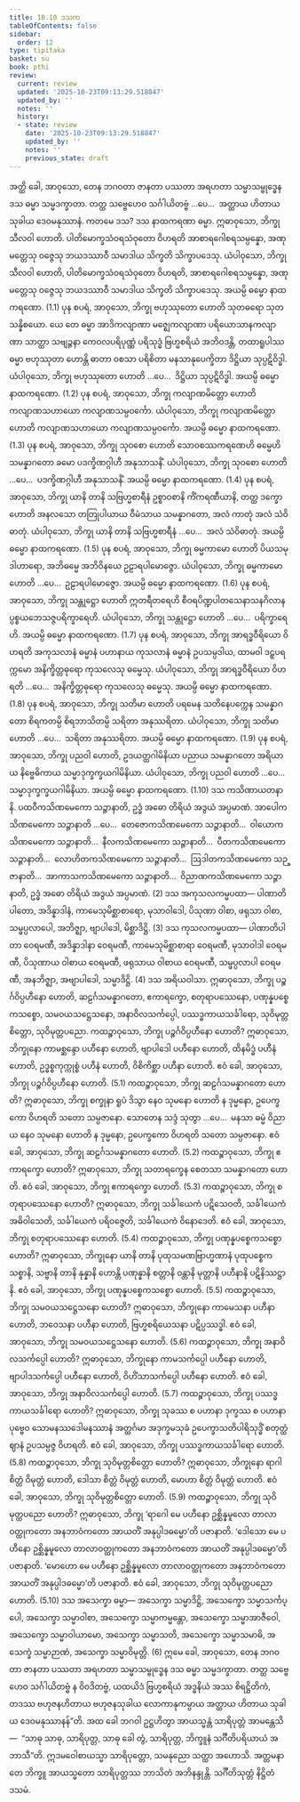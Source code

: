 ```yaml
---
title: 10.10 ဒသက
tableOfContents: false
sidebar:
  order: 12
type: tipitaka
basket: su
book: pthi
review:
  current: review
  updated: '2025-10-23T09:13:29.518847'
  updated_by: ''
  notes: ''
  history:
  - state: review
    date: '2025-10-23T09:13:29.518847'
    updated_by: ''
    notes: ''
    previous_state: draft
---
```



<ReviewStatus review={frontmatter.review} showDetails={true} />

<HypothesisAnnotation frontmatter={frontmatter} />

<DynamicBreadcrumb />

<Division number="345" book="pthi" e="ch" v="8" p="221">

<Paragraph number="1102" book="pthi">
အတ္ထိ ခေါ, အာဝုသော, တေန ဘဂဝတာ ဇာနတာ ပဿတာ အရဟတာ သမ္မာသမ္ဗုဒ္ဓေန ဒသ ဓမ္မာ သမ္မဒက္ခာတာ. တတ္ထ သဗ္ဗေဟေဝ သင်္ဂါယိတဗ္ဗံ …ပေ…  အတ္ထာယ ဟိတာယ သုခါယ ဒေဝမနုဿာနံ. ကတမေ ဒသ?
</Paragraph>

<Paragraph number="1103" book="pthi">
ဒသ <Emphasis>နာထကရဏာ ဓမ္မာ.</Emphasis> ဣဓာဝုသော, ဘိက္ခု သီလဝါ ဟောတိ. ပါတိမောက္ခသံဝရသံဝုတော ဝိဟရတိ အာစာရဂေါစရသမ္ပန္နော, အဏုမတ္တေသု ဝဇ္ဇေသု ဘယဒဿာဝီ သမာဒါယ သိက္ခတိ သိက္ခာပဒေသု. ယံပါဝုသော, ဘိက္ခု သီလဝါ ဟောတိ, ပါတိမောက္ခသံဝရသံဝုတော ဝိဟရတိ, အာစာရဂေါစရသမ္ပန္နော, အဏုမတ္တေသု ဝဇ္ဇေသု ဘယဒဿာဝီ သမာဒါယ သိက္ခတိ သိက္ခာပဒေသု. အယမ္ပိ ဓမ္မော နာထကရဏော. (1.1)
</Paragraph>

<Paragraph number="1104" book="pthi">
ပုန စပရံ, အာဝုသော, ဘိက္ခု ဗဟုဿုတော ဟောတိ သုတဓရော သုတသန္နိစယော. ယေ တေ ဓမ္မာ အာဒိကလျာဏာ မဇ္ဈေကလျာဏာ ပရိယောသာနကလျာဏာ သာတ္ထာ သဗျဉ္ဇနာ ကေဝလပရိပုဏ္ဏံ ပရိသုဒ္ဓံ ဗြဟ္မစရိယံ အဘိဝဒန္တိ, တထာရူပါဿ ဓမ္မာ ဗဟုဿုတာ ဟောန္တိ ဓာတာ ဝစသာ ပရိစိတာ မနသာနုပေက္ခိတာ ဒိဋ္ဌိယာ သုပ္ပဋိဝိဒ္ဓါ. ယံပါဝုသော, ဘိက္ခု ဗဟုဿုတော ဟောတိ …ပေ…  ဒိဋ္ဌိယာ သုပ္ပဋိဝိဒ္ဓါ. အယမ္ပိ ဓမ္မော နာထကရဏော. (1.2)
</Paragraph>

<Paragraph number="1105" book="pthi">
ပုန စပရံ, အာဝုသော, ဘိက္ခု ကလျာဏမိတ္တော ဟောတိ ကလျာဏသဟာယော ကလျာဏသမ္ပဝင်္ကော. ယံပါဝုသော, ဘိက္ခု ကလျာဏမိတ္တော ဟောတိ ကလျာဏသဟာယော ကလျာဏသမ္ပဝင်္ကော. အယမ္ပိ ဓမ္မော နာထကရဏော. (1.3)
</Paragraph>

<Paragraph number="1106" book="pthi">
ပုန စပရံ, အာဝုသော, ဘိက္ခု သုဝစော ဟောတိ သောဝစဿကရဏေဟိ ဓမ္မေဟိ သမန္နာဂတော ခမော ပဒက္ခိဏဂ္ဂါဟီ အနုသာသနိံ. ယံပါဝုသော, ဘိက္ခု သုဝစော ဟောတိ …ပေ…  ပဒက္ခိဏဂ္ဂါဟီ အနုသာသနိံ. အယမ္ပိ ဓမ္မော နာထကရဏော. (1.4)
</Paragraph>

<Paragraph number="1107" book="pthi">
ပုန စပရံ, အာဝုသော, ဘိက္ခု ယာနိ တာနိ သဗြဟ္မစာရီနံ ဥစ္စာဝစာနိ ကိံကရဏီယာနိ, တတ္ထ ဒက္ခော ဟောတိ အနလသော တတြုပါယာယ ဝီမံသာယ သမန္နာဂတော, အလံ ကာတုံ အလံ သံဝိဓာတုံ. ယံပါဝုသော, ဘိက္ခု ယာနိ တာနိ သဗြဟ္မစာရီနံ …ပေ…  အလံ သံဝိဓာတုံ. အယမ္ပိ ဓမ္မော နာထကရဏော. (1.5)
</Paragraph>

<Paragraph number="1108" book="pthi">
ပုန စပရံ, အာဝုသော, ဘိက္ခု ဓမ္မကာမော ဟောတိ ပိယသမုဒါဟာရော, အဘိဓမ္မေ အဘိဝိနယေ ဥဠာရပါမောဇ္ဇော. ယံပါဝုသော, ဘိက္ခု ဓမ္မကာမော ဟောတိ …ပေ…  ဥဠာရပါမောဇ္ဇော. အယမ္ပိ ဓမ္မော နာထကရဏော. (1.6)
</Paragraph>

<Paragraph number="1109" book="pthi">
ပုန စပရံ, အာဝုသော, ဘိက္ခု သန္တုဋ္ဌော ဟောတိ ဣတရီတရေဟိ စီဝရပိဏ္ဍပါတသေနာသနဂိလာနပ္ပစ္စယဘေသဇ္ဇပရိက္ခာရေဟိ. ယံပါဝုသော, ဘိက္ခု သန္တုဋ္ဌော ဟောတိ …ပေ…  ပရိက္ခာရေဟိ. အယမ္ပိ ဓမ္မော နာထကရဏော. (1.7)
</Paragraph>

<Paragraph number="1110" book="pthi">
ပုန စပရံ, အာဝုသော, ဘိက္ခု အာရဒ္ဓဝီရိယော ဝိဟရတိ အကုသလာနံ ဓမ္မာနံ ပဟာနာယ ကုသလာနံ ဓမ္မာနံ ဥပသမ္ပဒါယ, ထာမဝါ ဒဠှပရက္ကမော အနိက္ခိတ္တဓုရော ကုသလေသု ဓမ္မေသု. ယံပါဝုသော, ဘိက္ခု အာရဒ္ဓဝီရိယော ဝိဟရတိ …ပေ…  အနိက္ခိတ္တဓုရော ကုသလေသု ဓမ္မေသု. အယမ္ပိ ဓမ္မော နာထကရဏော. (1.8)
</Paragraph>

<Paragraph number="1111" book="pthi">
ပုန စပရံ, အာဝုသော, ဘိက္ခု သတိမာ ဟောတိ ပရမေန သတိနေပက္ကေန သမန္နာဂတော စိရကတမ္ပိ စိရဘာသိတမ္ပိ သရိတာ အနုဿရိတာ. ယံပါဝုသော, ဘိက္ခု သတိမာ ဟောတိ …ပေ…  သရိတာ အနုဿရိတာ. အယမ္ပိ ဓမ္မော နာထကရဏော. (1.9)
</Paragraph>

<Paragraph number="1112" book="pthi">
ပုန စပရံ, အာဝုသော, ဘိက္ခု ပညဝါ ဟောတိ, ဥဒယတ္ထဂါမိနိယာ ပညာယ သမန္နာဂတော အရိယာယ နိဗ္ဗေဓိကာယ သမ္မာဒုက္ခက္ခယဂါမိနိယာ. ယံပါဝုသော, ဘိက္ခု ပညဝါ ဟောတိ …ပေ…  သမ္မာဒုက္ခက္ခယဂါမိနိယာ. အယမ္ပိ ဓမ္မော နာထကရဏော. (1.10)
</Paragraph>

</Division>
<Division number="346" book="pthi" e="ch" v="8" p="223">

<Paragraph number="1113" book="pthi">
ဒသ <Emphasis>ကသိဏာယတနာနိ.</Emphasis> ပထဝီကသိဏမေကော သဉ္ဇာနာတိ, ဥဒ္ဓံ အဓော တိရိယံ အဒွယံ အပ္ပမာဏံ. အာပေါကသိဏမေကော သဉ္ဇာနာတိ …ပေ…  တေဇောကသိဏမေကော သဉ္ဇာနာတိ…  ဝါယောကသိဏမေကော သဉ္ဇာနာတိ…  နီလကသိဏမေကော သဉ္ဇာနာတိ…  ပီတကသိဏမေကော သဉ္ဇာနာတိ…  လောဟိတကသိဏမေကော သဉ္ဇာနာတိ…  ဩဒါတကသိဏမေကော သဉ္ဇာနာတိ…  အာကာသကသိဏမေကော သဉ္ဇာနာတိ…  ဝိညာဏကသိဏမေကော သဉ္ဇာနာတိ, ဥဒ္ဓံ အဓော တိရိယံ အဒွယံ အပ္ပမာဏံ. (2)
</Paragraph>

</Division>
<Division number="347" book="pthi" e="ch" v="8" p="223">

<Paragraph number="1114" book="pthi">
ဒသ <Emphasis>အကုသလကမ္မပထာ—</Emphasis> ပါဏာတိပါတော, အဒိန္နာဒါနံ, ကာမေသုမိစ္ဆာစာရော, မုသာဝါဒေါ, ပိသုဏာ ဝါစာ, ဖရုသာ ဝါစာ, သမ္ဖပ္ပလာပေါ, အဘိဇ္ဈာ, ဗျာပါဒေါ, မိစ္ဆာဒိဋ္ဌိ. (3)
</Paragraph>

<Paragraph number="1115" book="pthi">
ဒသ <Emphasis>ကုသလကမ္မပထာ—</Emphasis> ပါဏာတိပါတာ ဝေရမဏီ, အဒိန္နာဒါနာ ဝေရမဏီ, ကာမေသုမိစ္ဆာစာရာ ဝေရမဏီ, မုသာဝါဒါ ဝေရမဏီ, ပိသုဏာယ ဝါစာယ ဝေရမဏီ, ဖရုသာယ ဝါစာယ ဝေရမဏီ, သမ္ဖပ္ပလာပါ ဝေရမဏီ, အနဘိဇ္ဈာ, အဗျာပါဒေါ, သမ္မာဒိဋ္ဌိ. (4)
</Paragraph>

</Division>
<Division number="348" book="pthi" e="ch" v="8" p="224">

<Paragraph number="1116" book="pthi">
ဒသ <Emphasis>အရိယဝါသာ.</Emphasis> ဣဓာဝုသော, ဘိက္ခု ပဉ္စင်္ဂဝိပ္ပဟီနော ဟောတိ, ဆဠင်္ဂသမန္နာဂတော, ဧကာရက္ခော, စတုရာပဿေနော, ပဏုန္နပစ္စေကသစ္စော, သမဝယသဋ္ဌေသနော, အနာဝိလသင်္ကပ္ပေါ, ပဿဒ္ဓကာယသင်္ခါရော, သုဝိမုတ္တစိတ္တော, သုဝိမုတ္တပညော.
</Paragraph>

<Paragraph number="1117" book="pthi">
ကထဉ္စာဝုသော, ဘိက္ခု ပဉ္စင်္ဂဝိပ္ပဟီနော ဟောတိ? ဣဓာဝုသော, ဘိက္ခုနော ကာမစ္ဆန္ဒော ပဟီနော ဟောတိ, ဗျာပါဒေါ ပဟီနော ဟောတိ, ထိနမိဒ္ဓံ ပဟီနံ ဟောတိ, ဥဒ္ဓစ္စကုက္ကုစ္စံ ပဟီနံ ဟောတိ, ဝိစိကိစ္ဆာ ပဟီနာ ဟောတိ. ဧဝံ ခေါ, အာဝုသော, ဘိက္ခု ပဉ္စင်္ဂဝိပ္ပဟီနော ဟောတိ. (5.1)
</Paragraph>

<Paragraph number="1118" book="pthi">
ကထဉ္စာဝုသော, ဘိက္ခု ဆဠင်္ဂသမန္နာဂတော ဟောတိ? ဣဓာဝုသော, ဘိက္ခု စက္ခုနာ ရူပံ ဒိသွာ နေဝ သုမနော ဟောတိ န ဒုမ္မနော, ဥပေက္ခကော ဝိဟရတိ သတော သမ္ပဇာနော. သောတေန သဒ္ဒံ သုတွာ …ပေ…  မနသာ ဓမ္မံ ဝိညာယ နေဝ သုမနော ဟောတိ န ဒုမ္မနော, ဥပေက္ခကော ဝိဟရတိ သတော သမ္ပဇာနော. ဧဝံ ခေါ, အာဝုသော, ဘိက္ခု ဆဠင်္ဂသမန္နာဂတော ဟောတိ. (5.2)
</Paragraph>

<Paragraph number="1119" book="pthi">
ကထဉ္စာဝုသော, ဘိက္ခု ဧကာရက္ခော ဟောတိ? ဣဓာဝုသော, ဘိက္ခု သတာရက္ခေန စေတသာ သမန္နာဂတော ဟောတိ. ဧဝံ ခေါ, အာဝုသော, ဘိက္ခု ဧကာရက္ခော ဟောတိ. (5.3)
</Paragraph>

<Paragraph number="1120" book="pthi">
ကထဉ္စာဝုသော, ဘိက္ခု စတုရာပဿေနော ဟောတိ? ဣဓာဝုသော, ဘိက္ခု သင်္ခါယေကံ ပဋိသေဝတိ, သင်္ခါယေကံ အဓိဝါသေတိ, သင်္ခါယေကံ ပရိဝဇ္ဇေတိ, သင်္ခါယေကံ ဝိနောဒေတိ. ဧဝံ ခေါ, အာဝုသော, ဘိက္ခု စတုရာပဿေနော ဟောတိ. (5.4)
</Paragraph>

<Paragraph number="1121" book="pthi">
ကထဉ္စာဝုသော, ဘိက္ခု ပဏုန္နပစ္စေကသစ္စော ဟောတိ? ဣဓာဝုသော, ဘိက္ခုနော ယာနိ တာနိ ပုထုသမဏဗြာဟ္မဏာနံ ပုထုပစ္စေကသစ္စာနိ, သဗ္ဗာနိ တာနိ နုန္နာနိ ဟောန္တိ ပဏုန္နာနိ စတ္တာနိ ဝန္တာနိ မုတ္တာနိ ပဟီနာနိ ပဋိနိဿဋ္ဌာနိ. ဧဝံ ခေါ, အာဝုသော, ဘိက္ခု ပဏုန္နပစ္စေကသစ္စော ဟောတိ. (5.5)
</Paragraph>

<Paragraph number="1122" book="pthi">
ကထဉ္စာဝုသော, ဘိက္ခု သမဝယသဋ္ဌေသနော ဟောတိ? ဣဓာဝုသော, ဘိက္ခုနော ကာမေသနာ ပဟီနာ ဟောတိ, ဘဝေသနာ ပဟီနာ ဟောတိ, ဗြဟ္မစရိယေသနာ ပဋိပ္ပဿဒ္ဓါ. ဧဝံ ခေါ, အာဝုသော, ဘိက္ခု သမဝယသဋ္ဌေသနော ဟောတိ. (5.6)
</Paragraph>

<Paragraph number="1123" book="pthi">
ကထဉ္စာဝုသော, ဘိက္ခု အနာဝိလသင်္ကပ္ပေါ ဟောတိ? ဣဓာဝုသော, ဘိက္ခုနော ကာမသင်္ကပ္ပေါ ပဟီနော ဟောတိ, ဗျာပါဒသင်္ကပ္ပေါ ပဟီနော ဟောတိ, ဝိဟိံသာသင်္ကပ္ပေါ ပဟီနော ဟောတိ. ဧဝံ ခေါ, အာဝုသော, ဘိက္ခု အနာဝိလသင်္ကပ္ပေါ ဟောတိ. (5.7)
</Paragraph>

<Paragraph number="1124" book="pthi">
ကထဉ္စာဝုသော, ဘိက္ခု ပဿဒ္ဓကာယသင်္ခါရော ဟောတိ? ဣဓာဝုသော, ဘိက္ခု သုခဿ စ ပဟာနာ ဒုက္ခဿ စ ပဟာနာ ပုဗ္ဗေဝ သောမနဿဒေါမနဿာနံ အတ္ထင်္ဂမာ အဒုက္ခမသုခံ ဥပေက္ခာသတိပါရိသုဒ္ဓိံ စတုတ္ထံ ဈာနံ ဥပသမ္ပဇ္ဇ ဝိဟရတိ. ဧဝံ ခေါ, အာဝုသော, ဘိက္ခု ပဿဒ္ဓကာယသင်္ခါရော ဟောတိ. (5.8)
</Paragraph>

<Paragraph number="1125" book="pthi">
ကထဉ္စာဝုသော, ဘိက္ခု သုဝိမုတ္တစိတ္တော ဟောတိ? ဣဓာဝုသော, ဘိက္ခုနော ရာဂါ စိတ္တံ ဝိမုတ္တံ ဟောတိ, ဒေါသာ စိတ္တံ ဝိမုတ္တံ ဟောတိ, မောဟာ စိတ္တံ ဝိမုတ္တံ ဟောတိ. ဧဝံ ခေါ, အာဝုသော, ဘိက္ခု သုဝိမုတ္တစိတ္တော ဟောတိ. (5.9)
</Paragraph>

<Paragraph number="1126" book="pthi">
ကထဉ္စာဝုသော, ဘိက္ခု သုဝိမုတ္တပညော ဟောတိ? ဣဓာဝုသော, ဘိက္ခု ‘ရာဂေါ မေ ပဟီနော ဥစ္ဆိန္နမူလော တာလာဝတ္ထုကတော အနဘာဝံကတော အာယတိံ အနုပ္ပါဒဓမ္မော’တိ ပဇာနာတိ. ‘ဒေါသော မေ ပဟီနော ဥစ္ဆိန္နမူလော တာလာဝတ္ထုကတော အနဘာဝံကတော အာယတိံ အနုပ္ပါဒဓမ္မော’တိ ပဇာနာတိ. ‘မောဟော မေ ပဟီနော ဥစ္ဆိန္နမူလော တာလာဝတ္ထုကတော အနဘာဝံကတော အာယတိံ အနုပ္ပါဒဓမ္မော’တိ ပဇာနာတိ. ဧဝံ ခေါ, အာဝုသော, ဘိက္ခု သုဝိမုတ္တပညော ဟောတိ. (5.10)
</Paragraph>

<Paragraph number="1127" book="pthi">
ဒသ <Emphasis>အသေက္ခာ ဓမ္မာ—</Emphasis> အသေက္ခာ သမ္မာဒိဋ္ဌိ, အသေက္ခော သမ္မာသင်္ကပ္ပေါ, အသေက္ခာ သမ္မာဝါစာ, အသေက္ခော သမ္မာကမ္မန္တော, အသေက္ခော သမ္မာအာဇီဝေါ, အသေက္ခော သမ္မာဝါယာမော, အသေက္ခာ သမ္မာသတိ, အသေက္ခော သမ္မာသမာဓိ, အသေက္ခံ သမ္မာဉာဏံ, အသေက္ခာ သမ္မာဝိမုတ္တိ. (6)
</Paragraph>

<Paragraph number="1128" book="pthi">
ဣမေ ခေါ, အာဝုသော, တေန ဘဂဝတာ ဇာနတာ ပဿတာ အရဟတာ သမ္မာသမ္ဗုဒ္ဓေန ဒသ ဓမ္မာ သမ္မဒက္ခာတာ. တတ္ထ သဗ္ဗေဟေဝ သင်္ဂါယိတဗ္ဗံ န ဝိဝဒိတဗ္ဗံ, ယထယိဒံ ဗြဟ္မစရိယံ အဒ္ဓနိယံ အဿ စိရဋ္ဌိတိကံ, တဒဿ ဗဟုဇနဟိတာယ ဗဟုဇနသုခါယ လောကာနုကမ္ပာယ အတ္ထာယ ဟိတာယ သုခါယ ဒေဝမနုဿာနန်”တိ.
</Paragraph>

</Division>
<Division number="349" book="pthi" e="ch" v="8" p="226">

<Paragraph number="1129" book="pthi">
အထ ခေါ ဘဂဝါ ဥဋ္ဌဟိတွာ အာယသ္မန္တံ သာရိပုတ္တံ အာမန္တေသိ—  “သာဓု သာဓု, သာရိပုတ္တ, သာဓု ခေါ တွံ, သာရိပုတ္တ, ဘိက္ခူနံ သင်္ဂီတိပရိယာယံ အဘာသီ”တိ.
</Paragraph>

<Paragraph number="1130" book="pthi">
ဣဒမဝေါစာယသ္မာ သာရိပုတ္တော, သမနုညော သတ္ထာ အဟောသိ. အတ္တမနာ တေ ဘိက္ခူ အာယသ္မတော သာရိပုတ္တဿ ဘာသိတံ အဘိနန္ဒုန္တိ.

</Paragraph>
</Division>

<Paragraph number="1131" type="center" book="pthi">
သင်္ဂီတိသုတ္တံ နိဋ္ဌိတံ ဒသမံ.
</Paragraph>